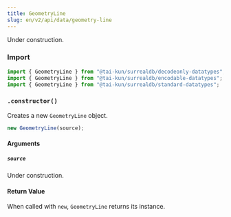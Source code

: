 ```yaml
---
title: GeometryLine
slug: en/v2/api/data/geometry-line
---
```



Under construction.

### Import

```ts
import { GeometryLine } from "@tai-kun/surrealdb/decodeonly-datatypes";
import { GeometryLine } from "@tai-kun/surrealdb/encodable-datatypes";
import { GeometryLine } from "@tai-kun/surrealdb/standard-datatypes";
```

### `.constructor()`

Creates a new `GeometryLine` object.

```ts
new GeometryLine(source);
```

#### Arguments

##### `source`

Under construction.

#### Return Value

When called with `new`, `GeometryLine` returns its instance.
